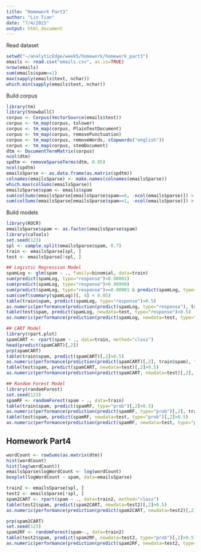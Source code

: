 ```yaml
---
title: "Homework Part3"
author: "Lin Tian"
date: "7/4/2015"
output: html_document
---
```


Read dataset

```r
setwd("~/analyticEdge/week5/homework/homework_part3")
emails <- read.csv("emails.csv", as.is=TRUE)
nrow(emails)
sum(emails$spam==1)
max(sapply(emails$text, nchar))
which.min(sapply(emails$text, nchar))
```

Build corpus

```r
library(tm)
library(SnowballC)
corpus <- Corpus(VectorSource(emails$text))
corpus <- tm_map(corpus, tolower)
corpus <- tm_map(corpus, PlainTextDocument)
corpus <- tm_map(corpus, removePunctuation)
corpus <- tm_map(corpus, removeWords, stopwords("english"))
corpus <- tm_map(corpus, stemDocument)
dtm <- DocumentTermMatrix(corpus)
ncol(dtm)
spdtm <- removeSparseTerms(dtm, 0.95)
ncol(spdtm)
emailsSparse <- as.data.frame(as.matrix(spdtm))
colnames(emailsSparse) <- make.names(colnames(emailsSparse))
which.max(colSums(emailsSparse))
emailsSparse$spam <- emails$spam
sum(colSums(emailsSparse[emailsSparse$spam==0, -ncol(emailsSparse)]) > 5000)
sum(colSums(emailsSparse[emailsSparse$spam==1, -ncol(emailsSparse)]) > 1000)
```

Build models

```r
library(ROCR)
emailsSparse$spam <- as.factor(emailsSparse$spam)
library(caTools)
set.seed(123)
spl <- sample.split(emailsSparse$spam, 0.7)
train <- emailsSparse[spl, ]
test <- emailsSparse[!spl, ]

## Logistic Regression Model
spamLog <- glm(spam ~ ., family=binomial, data=train)
sum(predict(spamLog, type="response")<0.00001)
sum(predict(spamLog, type="response")>0.99999)
sum(predict(spamLog, type="response")>=0.00001 & predict(spamLog, type="response")<=0.99999)
sum(coef(summary(spamLog))[, 4] < 0.05)
table(train$spam, predict(spamLog, type="response")>0.5)
as.numeric(performance(prediction(predict(spamLog, type="response"), train$spam), "auc")@y.values)
table(test$spam, predict(spamLog, newdata=test, type="response")>0.5)
as.numeric(performance(prediction(predict(spamLog, newdata=test, type="response"), test$spam), "auc")@y.values)

## CART Model
library(rpart.plot)
spamCART <- rpart(spam ~ ., data=train, method="class")
head(predict(spamCART)[,2])
prp(spamCART)
table(train$spam, predict(spamCART)[,2]>0.5)
as.numeric(performance(prediction(predict(spamCART)[,2], train$spam), "auc")@y.values)
table(test$spam, predict(spamCART, newdata=test)[,2]>0.5)
as.numeric(performance(prediction(predict(spamCART, newdata=test)[,2], test$spam), "auc")@y.values)

## Random Forest Model
library(randomForest)
set.seed(123)
spamRF <- randomForest(spam ~ ., data=train)
table(train$spam, predict(spamRF, type="prob")[,2]>0.5)
as.numeric(performance(prediction(predict(spamRF, type="prob")[,2], train$spam), "auc")@y.values)
table(test$spam, predict(spamRF, newdata=test, type="prob")[,2]>0.5)
as.numeric(performance(prediction(predict(spamRF, newdata=test, type="prob")[,2], test$spam), "auc")@y.values)
```

## Homework Part4

```r
wordCount <- rowSums(as.matrix(dtm))
hist(wordCount)
hist(log(wordCount))
emailsSparse$logWordCount <- log(wordCount)
boxplot(logWordCount ~ spam, data=emailsSparse)

train2 <- emailsSparse[spl, ]
test2 <- emailsSparse[!spl, ]
spam2CART <- rpart(spam ~ ., data=train2, method="class")
table(test2$spam, predict(spam2CART, newdata=test2)[,2]>0.5)
as.numeric(performance(prediction(predict(spam2CART, newdata=test2)[,2], test2$spam), "auc")@y.values)

prp(spam2CART)
set.seed(123)
spam2RF <- randomForest(spam~., data=train2)
table(test2$spam, predict(spam2RF, newdata=test2, type="prob")[,2]>0.5)
as.numeric(performance(prediction(predict(spam2RF, newdata=test2, type="prob")[,2], test2$spam), "auc")@y.values)
```

